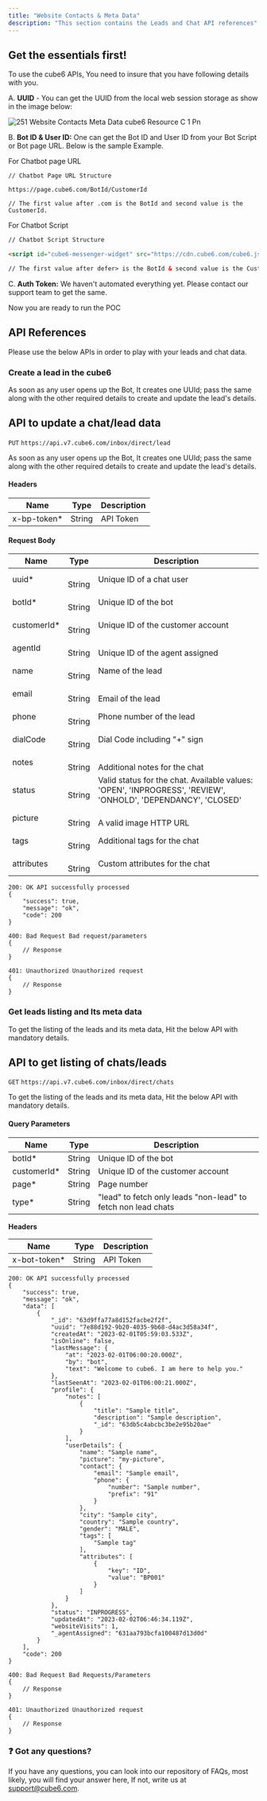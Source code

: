 ```yaml
---
title: "Website Contacts & Meta Data"
description: "This section contains the Leads and Chat API references"
---
```


## **Get the essentials first\!**

To use the cube6 APIs, You need to insure that you have following details with you.

A. **UUID** - You can get the UUID from the local web session storage as show in the image below:

![251 Website Contacts Meta Data cube6 Resource C 1 Pn](/images/api-references/website-contact-metadata/251.website_contacts__meta_data__cube6_resource_c-1.png)

B. **Bot ID & User ID:** One can get the Bot ID and User ID from your Bot Script or Bot page URL. Below is the sample Example.

For Chatbot page URL

```
// Chatbot Page URL Structure

https://page.cube6.com/BotId/CustomerId

// The first value after .com is the BotId and second value is the CustomerId.
```

For Chatbot Script

```html
// Chatbot Script Structure

<script id="cube6-messenger-widget" src="https://cdn.cube6.com/cube6.js" defer>BotId,CustomerId</script>

// The first value after defer> is the BotId & second value is the CustomerId.
```

C. **Auth Token:** We haven't automated everything yet. Please contact our support team to get the same.

Now you are ready to run the POC

## **API References**

Please use the below APIs in order to play with your leads and chat data.

### **Create a lead in the cube6**

As soon as any user opens up the Bot, It creates one UUId; pass the same along with the other required details to create and update the lead's details.

## **API to update a chat/lead data**

`PUT` `https://api.v7.cube6.com/inbox/direct/lead`

As soon as any user opens up the Bot, It creates one UUId; pass the same along with the other required details to create and update the lead's details.

#### **Headers**

| **Name**     | **Type** | **Description** |
| ------------ | -------- | --------------- |
| x-bp-token\* | String   | API Token       |

#### **Request Body**

| **Name**     | **Type**     | **Description**                                                                                               |
| ------------ | ------------ | ------------------------------------------------------------------------------------------------------------- |
| uuid\*       | <br />String | Unique ID of a chat user                                                                                      |
| botId\*      | <br />String | Unique ID of the bot                                                                                          |
| customerId\* | <br />String | Unique ID of the customer account                                                                             |
| agentId      | <br />String | <br />Unique ID of the agent assigned                                                                         |
| name         | <br />String | Name of the lead                                                                                              |
| email        | <br />String | <br />Email of the lead                                                                                       |
| phone        | <br />String | Phone number of the lead                                                                                      |
| dialCode     | <br />String | Dial Code including "\+" sign                                                                                 |
| notes        | <br />String | <br />Additional notes for the chat                                                                           |
| status       | <br />String | Valid status for the chat. Available values: 'OPEN', 'INPROGRESS', 'REVIEW', 'ONHOLD', 'DEPENDANCY', 'CLOSED' |
| picture      | <br />String | <br />A valid image HTTP URL                                                                                  |
| tags         | <br />String | Additional tags for the chat                                                                                  |
| attributes   | <br />String | Custom attributes for the chat                                                                                |

<CodeGroup>

```
200: OK API successfully processed
{
    "success": true,
    "message": "ok",
    "code": 200
}
```


```
400: Bad Request Bad request/parameters
{
    // Response
}
```


```
401: Unauthorized Unauthorized request
{
    // Response
}
```

</CodeGroup>

### **Get leads listing and Its meta data**

To get the listing of the leads and its meta data, Hit the below API with mandatory details.

## **API to get listing of chats/leads**

`GET` `https://api.v7.cube6.com/inbox/direct/chats`

To get the listing of the leads and its meta data, Hit the below API with mandatory details.

#### **Query Parameters**

| **Name**     | **Type** | **Description**                                                |
| ------------ | -------- | -------------------------------------------------------------- |
| botId\*      | String   | Unique ID of the bot                                           |
| customerId\* | String   | Unique ID of the customer account                              |
| page\*       | String   | Page number                                                    |
| type\*       | String   | "lead" to fetch only leads  "non-lead" to fetch non lead chats |

**Headers**

| **Name**      | **Type** | **Description** |
| ------------- | -------- | --------------- |
| x-bot-token\* | String   | API Token       |

<CodeGroup>

```
200: OK API successfully processed
{
    "success": true,
    "message": "ok",
    "data": [
        {
            "_id": "63d9ffa77a8d152facbe2f2f",
            "uuid": "7e88d192-9b20-4035-9b68-d4ac3d58a34f",
            "createdAt": "2023-02-01T05:59:03.533Z",
            "isOnline": false,
            "lastMessage": {
                "at": "2023-02-01T06:00:20.000Z",
                "by": "bot",
                "text": "Welcome to cube6. I am here to help you."
            },
            "lastSeenAt": "2023-02-01T06:00:21.000Z",
            "profile": {
                "notes": [
                    {
                        "title": "Sample title",
                        "description": "Sample description",
                        "_id": "63db5c4abcbc3be2e95b20ae"
                    }
                ],
                "userDetails": {
                    "name": "Sample name",
                    "picture": "my-picture",
                    "contact": {
                        "email": "Sample email",
                        "phone": {
                            "number": "Sample number",
                            "prefix": "91"
                        }
                    },
                    "city": "Sample city",
                    "country": "Sample country",
                    "gender": "MALE",
                    "tags": [
                        "Sample tag"
                    ],
                    "attributes": [
                        {
                            "key": "ID",
                            "value": "BP001"
                        }
                    ]
                }
            },
            "status": "INPROGRESS",
            "updatedAt": "2023-02-02T06:46:34.119Z",
            "websiteVisits": 1,
            "_agentAssigned": "631aa793bcfa100487d13d0d"
        }
    ],
    "code": 200
}
```


```
400: Bad Request Bad Requests/Parameters
{
    // Response
}
```


```
401: Unauthorized Unauthorized request
{
    // Response
}
```

</CodeGroup>

### **❓ Got any questions?**

If you have any questions, you can look into our repository of FAQs, most likely, you will find your answer here, If not, write us at [support@cube6.com](mailto:support@cube6.com).